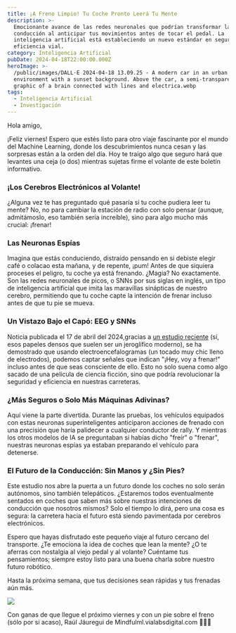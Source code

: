 ```yaml
---
title: ¡A Freno Limpio! Tu Coche Pronto Leerá Tu Mente
description: >-
  Emocionante avance de las redes neuronales que podrían transformar la
  conducción al anticipar tus movimientos antes de tocar el pedal. La
  inteligencia artificial está estableciendo un nuevo estándar en seguridad y
  eficiencia vial.
category: Inteligencia Artificial
pubDate: 2024-04-18T22:00:00.000Z
heroImage: >-
  /public/images/DALL·E 2024-04-18 13.09.25 - A modern car in an urban
  environment with a sunset background. Above the car, a semi-transparent
  graphic of a brain connected with lines and electrica.webp
tags:
  - Inteligencia Artificial
  - Investigación
---
```


Hola amigo,

¡Feliz viernes! Espero que estés listo para otro viaje fascinante por el mundo del Machine Learning, donde los descubrimientos nunca cesan y las sorpresas están a la orden del día. Hoy te traigo algo que seguro hará que levantes una ceja (o dos) mientras sujetas firme el volante de este boletín informativo.

### ¡Los Cerebros Electrónicos al Volante!

¿Alguna vez te has preguntado qué pasaría si tu coche pudiera leer tu mente? No, no para cambiar la estación de radio con solo pensar (aunque, admitámoslo, eso también sería increíble), sino para algo mucho más crucial: ¡frenar!

### Las Neuronas Espías

Imagina que estás conduciendo, distraído pensando en si debiste elegir café o colacao esta mañana, y de repente, ¡pum! Antes de que siquiera proceses el peligro, tu coche ya está frenando. ¿Magia? No exactamente. Son las redes neuronales de picos, o SNNs por sus siglas en inglés, un tipo de inteligencia artificial que imita las maravillas sinápticas de nuestro cerebro, permitiendo que tu coche capte la intención de frenar incluso antes de que tu pie se mueva.

### Un Vistazo Bajo el Capó: EEG y SNNs

Noticia publicada el 17 de abril del 2024,gracias a [un estudio reciente](https://www.nature.com/articles/s41598-024-59469-7 "Nature") (sí, esos papeles densos que suelen ser un jeroglífico moderno), se ha demostrado que usando electroencefalogramas (un tocado muy chic lleno de electrodos), podemos captar señales que indican "¡Hey, voy a frenar!" incluso antes de que seas consciente de ello. Esto no solo suena como algo sacado de una película de ciencia ficción, sino que podría revolucionar la seguridad y eficiencia en nuestras carreteras.

### ¿Más Seguros o Solo Más Máquinas Adivinas?

Aquí viene la parte divertida. Durante las pruebas, los vehículos equipados con estas neuronas superinteligentes anticiparon acciones de frenado con una precisión que haría palidecer a cualquier conductor de rally. Y mientras los otros modelos de IA se preguntaban si habías dicho "freír" o "frenar", nuestras neuronas espías ya estaban preparando el vehículo para detenerse.

### El Futuro de la Conducción: Sin Manos y ¿Sin Pies?

Este estudio nos abre la puerta a un futuro donde los coches no solo serán autónomos, sino también telepáticos. ¿Estaremos todos eventualmente sentados en coches que saben más sobre nuestras intenciones de conducción que nosotros mismos? Solo el tiempo lo dirá, pero una cosa es segura: la carretera hacia el futuro está siendo pavimentada por cerebros electrónicos.

Espero que hayas disfrutado este pequeño viaje al futuro cercano del transporte. ¿Te emociona la idea de coches que lean la mente? ¿O te aferras con nostalgia al viejo pedal y al volante? Cuéntame tus pensamientos; siempre estoy listo para una buena charla sobre nuestro futuro robótico.

Hasta la próxima semana, que tus decisiones sean rápidas y tus frenadas aún más.

![](</public/images/DALL·E 2024-04-18 13.09.25 - A modern car in an urban environment with a sunset background. Above the car, a semi-transparent graphic of a brain connected with lines and electrica.webp>)

Con ganas de que llegue el próximo viernes y con un pie sobre el freno (sólo por si acaso),
Raúl Jáuregui de Mindfulml.vialabsdigital.com 🚗💨💭
